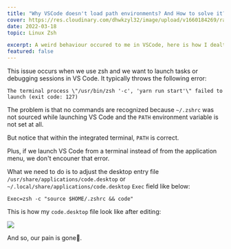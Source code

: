 ```yaml
---
title: "Why VSCode doesn't load path environments? And How to solve it?"
cover: https://res.cloudinary.com/dhwkzyl32/image/upload/v1660184269/radanfolio/posts/solve-vscode-path-env-in-tasks-and-debug/pexels-miguel-%C3%A1-padri%C3%B1%C3%A1n-19677_klvavz.jpg
date: 2022-03-18
topic: Linux Zsh

excerpt: A weird behaviour occured to me in VSCode, here is how I dealt with it.
featured: false
---
```


This issue occurs when we use zsh and we want to launch tasks or debugging sessions in VS Code. It typically throws the following error:

```bash:terminal
The terminal process \"/usr/bin/zsh '-c', 'yarn run start'\" failed to launch (exit code: 127)
```

The problem is that no commands are recognized because `~/.zshrc` was not sourced while launching VS Code and the `PATH` environment variable is not set at all.

But notice that within the integrated terminal, `PATH` is correct.

Plus, if we launch VS Code from a terminal instead of from the application menu, we don't encouner that error.

What we need to do is to adjust the desktop entry file `/usr/share/applications/code.desktop` or `~/.local/share/applications/code.desktop` `Exec` field like below:

```bash:bash
Exec=zsh -c "source $HOME/.zshrc && code"
```

This is how my `code.desktop` file look like after editing: 

![](https://res.cloudinary.com/dhwkzyl32/image/upload/v1660183932/radanfolio/posts/solve-vscode-path-env-in-tasks-and-debug/Screenshot_20220318_092531_dlj91o.png)

And so, our pain is gone🤗.
